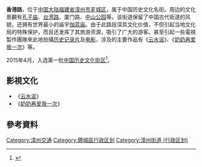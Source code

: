 {{expand|time=2014-01-05T19:36:17+00:00}}
'''香港路'''，位于[[中国大陆|中国大陆]][[福建省|福建省]][[漳州市|漳州市]][[芗城区|芗城区]]，属于中国历史文化名街。周边的文化景觀有[[孔子庙|孔子庙]]、[[台灣路_(漳州)|台湾路]]、厦门路、[[中山公园|中山公园]]等。该街道保留了中国古代街道的风貌，还拥有世界最小的庙宇[[伽蓝庙|伽蓝庙]]。由于此路段深具文化价值，不但引起当地文化局的特殊保护，而且还发挥了其旅游资源，吸引了广大的游客。甚至引起一些電視製作團隊來此地拍攝[[历史|历史]][[记录片|记录片]]及[[电影|电影]]，涉及的主要作品有《[[云水谣|云水谣]]》、《[[奶奶再爱我一次|奶奶再爱我一次]]》等。

2015年4月，入选第一批[[中国历史文化街区|中国历史文化街区]]<ref>{{cite news |author=苏雄锋 |editor=张旭 |title=漳州“台湾路—香港路街区”入选首批中国历史文化街区 |url=http://www.zznews.cn/news/system/2015/04/23/010639708.shtml |accessdate=2021-05-02 |work=漳州新闻网 |date=2015-04-23 |archive-date=2021-05-02 |archive-url=https://web.archive.org/web/20210502180254/http://www.zznews.cn/news/system/2015/04/23/010639708.shtml |dead-url=no }}</ref>。

== 影視文化 ==
*《[[云水谣|云水谣]]》
*《[[奶奶再爱我一次|奶奶再爱我一次]]》

==參考資料==
{{Reflist}}

{{薌城區行政区划}}
{{福建小作品}}

[[Category:漳州交通|Category:漳州交通]]
[[Category:薌城區行政区划|Category:薌城區行政区划]]
[[Category:漳州街道_(行政区划)|Category:漳州街道 (行政区划)]]